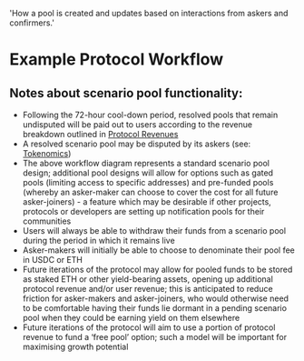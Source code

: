 
  'How a pool is created and updates based on interactions from askers and confirmers.'


# Example Protocol Workflow

<WorkflowDiagram />

## Notes about scenario pool functionality:

* Following the 72-hour cool-down period, resolved pools that remain undisputed will be paid out to users according to the revenue breakdown outlined in [Protocol Revenues](/revenues)
* A resolved scenario pool may be disputed by its askers (see: [Tokenomics](/tokenomics))
* The above workflow diagram represents a standard scenario pool design; additional pool designs will allow for options such as gated pools (limiting access to specific addresses) and pre-funded pools (whereby an asker-maker can choose to cover the cost for all future asker-joiners) - a feature which may be desirable if other projects, protocols or developers are setting up notification pools for their communities
* Users will always be able to withdraw their funds from a scenario pool during the period in which it remains live
* Asker-makers will initially be able to choose to denominate their pool fee in USDC or ETH
* Future iterations of the protocol may allow for pooled funds to be stored as staked ETH or other yield-bearing assets, opening up additional protocol revenue and/or user revenue; this is anticipated to reduce friction for asker-makers and asker-joiners, who would otherwise need to be comfortable having their funds lie dormant in a pending scenario pool when they could be earning yield on them elsewhere
* Future iterations of the protocol will aim to use a portion of protocol revenue to fund a ‘free pool’ option; such a model will be important for maximising growth potential
